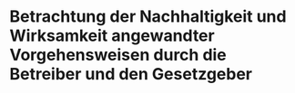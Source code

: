 # Betrachtung der Nachhaltigkeit und Wirksamkeit angewandter Vorgehensweisen durch die Betreiber und den Gesetzgeber

